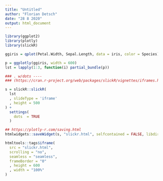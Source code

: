 ```yaml
---
title: "Untitled"
author: "Florian Detsch"
date: "28 8 2020"
output: html_document
---
```


```r
library(ggplot2)
library(plotly)
library(slickR)

```

```r
ggiris = qplot(Petal.Width, Sepal.Length, data = iris, color = Species)

p = ggplotly(ggiris, width = 600)
lst = lapply(1:3, function(i) partial_bundle(p))

```

```r
### . w/dots ----
### (https://cran.r-project.org/web/packages/slickR/vignettes/iframes.html)

s = slickR::slickR(
  lst
  , slideType = 'iframe'
  , height = 500
) + 
  settings(
    dots  = TRUE
  )

```

```r
## https://plotly-r.com/saving.html
htmlwidgets::saveWidget(s, "slickr.html", selfcontained = FALSE, libdir = "lib")

htmltools::tags$iframe(
  src = "slickr.html", 
  scrolling = "no", 
  seamless = "seamless",
  frameBorder = "0"
  , height = 600
  , width = "100%"
)

```